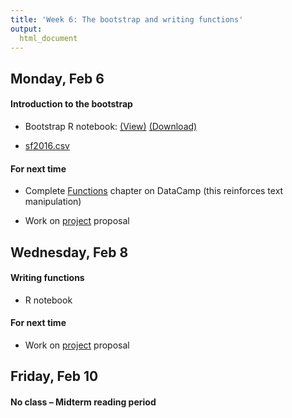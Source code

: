 ```yaml
---
title: 'Week 6: The bootstrap and writing functions'
output:
  html_document
---
```


## Monday, Feb 6

#### Introduction to the bootstrap

* Bootstrap R notebook: [(View)](http://htmlpreview.github.io/?https://github.com/cmsc205/notes/blob/master/day12/bootstrap.nb.html)  <a href="https://raw.githubusercontent.com/cmsc205/notes/master/day12/bootstrap.Rmd"download>(Download)</a>

* [sf2016.csv](https://github.com/cmsc205/notes/raw/master/day12/sf2016.csv)

#### For next time

* Complete [Functions](https://campus.datacamp.com/courses/intermediate-r/chapter-3-functions?ex=1) chapter on DataCamp (this reinforces text manipulation)

* Work on [project](project.html) proposal


## Wednesday, Feb 8

#### Writing functions

* R notebook


#### For next time


* Work on [project](project.html) proposal


## Friday, Feb 10

#### No class -- Midterm reading period
